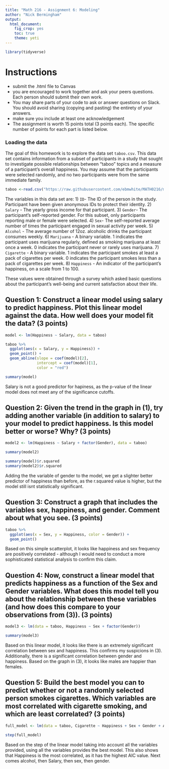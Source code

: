 ```yaml
---
title: "Math 216 - Assignment 6: Modeling"
author: "Nick Bermingham"
output:
  html_document:
    fig_crop: yes
    toc: true
    theme: yeti
---
```


```r
library(tidyverse)
```

#  Instructions

- submit the .html file to Canvas
- you are encouraged to work together and ask your peers questions. Each person should submit their own work. 
- You may share parts of your code to ask or answer questions on Slack. You should avoid sharing (copying and pasting) the entirety of your answers.
- make sure you include at least one acknowledgement 
- The assignment is worth 15 points total (3 points each). The specific number of points for each part is listed below. 

### Loading the data

The goal of this homework is to explore the data set `taboo.csv`. This data set contains information from a subset of participants in a study that
sought to investigate possible relationships between "taboo" topics and a measure of a participant's overall happiness. You may assume that the participants were selected
randomly, and no two participants were from the same immediate family. 

```r
taboo <-read.csv("https://raw.githubusercontent.com/ebmwhite/MATH0216/master/assignments/taboo.csv")
```

The variables in this data set are:
1) `ID`- The ID of the person in the study. Participant have been given anonymous
IDs to protect their identity.
2) `Salary` - The yearly gross income for that participant.
3) `Gender`- The participant's self-reported gender. For this subset, only participants reporting male or female were selected.
4) `Sex`- The self-reported average number of times the participant engaged in sexual activity per week.
5) `Alcohol` - The average number of 12oz. alcoholic drinks the participant consumes weekly.
6) `Marijuana` - A binary variable. 1 indicates the participant uses marijuana regularly, defined as smoking marijuana at least once a week. 0 indicates the participant
never or rarely uses marijuana.
7) `Cigarette` -  A binary variable. 1 indicates the participant smokes at least a pack of
cigarettes per week. 0 indicates the participant smokes less than a pack of cigarettes
per week.
8) `Happiness` - An indicator of the participant's happiness, on a scale from 1 to 100.

These values were obtained through a survey which asked basic questions about the participant's well-being and current satisfaction about their life.

## Question 1: Construct a linear model using salary to predict happiness. Plot this linear model against the data. How well does your model fit the data? (3 points)

```r
model <- lm(Happiness ~ Salary, data = taboo)

taboo %>% 
  ggplot(aes(x = Salary, y = Happiness)) +
  geom_point() +
  geom_abline(slope = coef(model)[2],
              intercept = coef(model)[1],
              color = "red")

summary(model)
```

Salary is not a good predictor for hapiness, as the p-value of the linear model does not meet any of the significance cutoffs. 


## Question 2: Given the trend in the graph in (1), try adding another variable (in addition to salary) to your model to predict happiness. Is this model better or worse? Why? (3 points) 

```r
model2 <- lm(Happiness ~ Salary + factor(Gender), data = taboo)

summary(model2)

summary(model)$r.squared
summary(model2)$r.squared
```
Adding the the variable of gender to the model, we get a slighter better predictor of happiness than before, as the r.squared value is higher, but the model still isnt statistically significant.

## Question 3: Construct a graph that includes the variables sex, happiness, and gender. Comment about what you see. (3 points)

```r
taboo %>% 
  ggplot(aes(x = Sex, y = Happiness, color = Gender)) +
  geom_point()
```

Based on this simple scatterplot, it looks like happiness and sex frequency are positively correlated - although I would need to conduct a more sophisticated statistical analysis to confirm this claim.

## Question 4: Now, construct a linear model that predicts happiness as a function of the Sex and Gender variables. What does this model tell you about the relationship between these variables (and how does this compare to your observations from (3)). (3 points)

```r
model3 <- lm(data = taboo, Happiness ~ Sex + factor(Gender))

summary(model3)
```

Based on this linear model, it looks like there is an extremely significant correlation between sex and happiness. This confirms my suspicions in (3). Additionally, there is a significant correlation between gender and happiness. Based on the graph in (3), it looks like males are happier than females.

## Question 5: Build the best model you can to predict whether or not a randomly selected person smokes cigarettes. Which variables are most correlated with cigarette smoking, and which are least correlated? (3 points)

```r
full_model <- lm(data = taboo, Cigarette ~ Happiness + Sex + Gender + Alcohol + Salary)

step(full_model)
```

Based on the step of the linear model taking into account all the variables provided, using all the variables provides the best model. This also shows that Happiness is the most correlated, as it has the highest AIC value. Next comes alcohol, then Salary, then sex, then gender.
